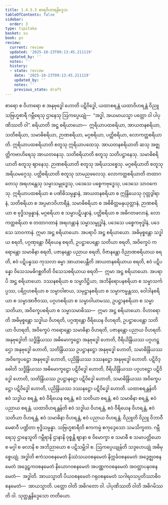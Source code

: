 ```yaml
---
title: 1.4.3.3 စာရဝိဟာရနိဒ္ဒေသ
tableOfContents: false
sidebar:
  order: 3
type: tipitaka
basket: su
book: ps
review:
  current: review
  updated: '2025-10-23T09:13:45.211119'
  updated_by: ''
  notes: ''
  history:
  - state: review
    date: '2025-10-23T09:13:45.211119'
    updated_by: ''
    notes: ''
    previous_state: draft
---
```



<ReviewStatus review={frontmatter.review} showDetails={true} />

<HypothesisAnnotation frontmatter={frontmatter} />

<DynamicBreadcrumb />

<Division number="197" book="ps" e="ch" v="26" p="215">

<Paragraph number="1065" book="ps">
စာရော စ ဝိဟာရော စ အနုဗုဒ္ဓေါ ဟောတိ ပဋိဝိဒ္ဓေါ, ယထာစရန္တံ ယထာဝိဟရန္တံ ဝိညူ သဗြဟ္မစာရီ ဂမ္ဘီရေသု ဌာနေသု ဩကပ္ပေယျုံ—  “အဒ္ဓါ, အယမာယသ္မာ ပတ္တော ဝါ ပါပုဏိဿတိ ဝါ”.
</Paragraph>

<Paragraph number="1066" book="ps">
<Emphasis>စရိယာ</Emphasis>တိ အဋ္ဌ စရိယာယော—  ဣရိယာပထစရိယာ, အာယတနစရိယာ, သတိစရိယာ, သမာဓိစရိယာ, ဉာဏစရိယာ, မဂ္ဂစရိယာ, ပတ္တိစရိယာ, လောကတ္ထစရိယာတိ. <Emphasis>ဣရိယာပထစရိယာ</Emphasis>တိ စတူသု ဣရိယာပထေသု. <Emphasis>အာယတနစရိယာ</Emphasis>တိ ဆသု အဇ္ဈတ္တိကဗာဟိရေသု အာယတနေသု. <Emphasis>သတိစရိယာ</Emphasis>တိ စတူသု သတိပဋ္ဌာနေသု. <Emphasis>သမာဓိစရိယာ</Emphasis>တိ စတူသု ဈာနေသု. <Emphasis>ဉာဏစရိယာ</Emphasis>တိ စတူသု အရိယသစ္စေသု. <Emphasis>မဂ္ဂစရိယာ</Emphasis>တိ စတူသု အရိယမဂ္ဂေသု. <Emphasis>ပတ္တိစရိယာ</Emphasis>တိ စတူသု သာမညဖလေသု. <Emphasis>လောကတ္ထစရိယာ</Emphasis>တိ တထာဂတေသု အရဟန္တေသု သမ္မာသမ္ဗုဒ္ဓေသု, ပဒေသေ ပစ္စေကဗုဒ္ဓေသု, ပဒေသေ သာဝကေသု. ဣရိယာပထစရိယာ စ ပဏိဓိသမ္ပန္နာနံ, အာယတနစရိယာ စ ဣန္ဒြိယေသု ဂုတ္တဒွါရာနံ, သတိစရိယာ စ အပ္ပမာဒဝိဟာရီနံ, သမာဓိစရိယာ စ အဓိစိတ္တမနုယုတ္တာနံ, ဉာဏစရိယာ စ ဗုဒ္ဓိသမ္ပန္နာနံ, မဂ္ဂစရိယာ စ သမ္မာပဋိပန္နာနံ, ပတ္တိစရိယာ စ အဓိဂတဖလာနံ, လောကတ္ထစရိယာ စ တထာဂတာနံ အရဟန္တာနံ သမ္မာသမ္ဗုဒ္ဓါနံ, ပဒေသေ ပစ္စေကဗုဒ္ဓါနံ, ပဒေသေ သာဝကာနံ. ဣမာ အဋ္ဌ စရိယာယော.
</Paragraph>

<Paragraph number="1067" book="ps">
အပရာပိ အဋ္ဌ စရိယာယော. အဓိမုစ္စန္တော သဒ္ဓါယ စရတိ, ပဂ္ဂဏှန္တော ဝီရိယေန စရတိ, ဥပဋ္ဌာပေန္တော သတိယာ စရတိ, အဝိက္ခေပံ ကရောန္တော သမာဓိနာ စရတိ, ပဇာနန္တော ပညာယ စရတိ, ဝိဇာနန္တော ဝိညာဏစရိယာယ စရတိ, ဧဝံ ပဋိပန္နဿ ကုသလာ ဓမ္မာ အာယာပေန္တီတိ အာယတနစရိယာယ စရတိ, ဧဝံ ပဋိပန္နော ဝိသေသမဓိဂစ္ဆတီတိ ဝိသေသစရိယာယ စရတိ—  ဣမာ အဋ္ဌ စရိယာယော.
</Paragraph>

<Paragraph number="1068" book="ps">
အပရာပိ အဋ္ဌ စရိယာယော. ဒဿနစရိယာ စ သမ္မာဒိဋ္ဌိယာ, အဘိနိရောပနစရိယာ စ သမ္မာသင်္ကပ္ပဿ, ပရိဂ္ဂဟစရိယာ စ သမ္မာဝါစာယ, သမုဋ္ဌာနစရိယာ စ သမ္မာကမ္မန္တဿ, ဝေါဒါနစရိယာ စ သမ္မာအာဇီဝဿ, ပဂ္ဂဟစရိယာ စ သမ္မာဝါယာမဿ, ဥပဋ္ဌာနစရိယာ စ သမ္မာသတိယာ, အဝိက္ခေပစရိယာ စ သမ္မာသမာဓိဿ—  ဣမာ အဋ္ဌ စရိယာယော.
</Paragraph>

<Paragraph number="1069" book="ps">
<Emphasis>ဝိဟာရော</Emphasis>တိ အဓိမုစ္စန္တော သဒ္ဓါယ ဝိဟရတိ, ပဂ္ဂဏှန္တော ဝီရိယေန ဝိဟရတိ, ဥပဋ္ဌာပေန္တော သတိယာ ဝိဟရတိ, အဝိက္ခေပံ ကရောန္တော သမာဓိနာ ဝိဟရတိ, ပဇာနန္တော ပညာယ ဝိဟရတိ.
</Paragraph>

<Paragraph number="1070" book="ps">
<Emphasis>အနုဗုဒ္ဓေါ</Emphasis>တိ သဒ္ဓိန္ဒြိယဿ အဓိမောက္ခဋ္ဌော အနုဗုဒ္ဓေါ ဟောတိ, ဝီရိယိန္ဒြိယဿ ပဂ္ဂဟဋ္ဌော အနုဗုဒ္ဓေါ ဟောတိ, သတိန္ဒြိယဿ ဥပဋ္ဌာနဋ္ဌော အနုဗုဒ္ဓေါ ဟောတိ, သမာဓိန္ဒြိယဿ အဝိက္ခေပဋ္ဌော အနုဗုဒ္ဓေါ ဟောတိ, ပညိန္ဒြိယဿ ဒဿနဋ္ဌော အနုဗုဒ္ဓေါ ဟောတိ.
</Paragraph>

<Paragraph number="1071" book="ps">
<Emphasis>ပဋိဝိဒ္ဓေါ</Emphasis>တိ သဒ္ဓိန္ဒြိယဿ အဓိမောက္ခဋ္ဌော ပဋိဝိဒ္ဓေါ ဟောတိ, ဝီရိယိန္ဒြိယဿ ပဂ္ဂဟဋ္ဌော ပဋိဝိဒ္ဓေါ ဟောတိ, သတိန္ဒြိယဿ ဥပဋ္ဌာနဋ္ဌော ပဋိဝိဒ္ဓေါ ဟောတိ, သမာဓိန္ဒြိယဿ အဝိက္ခေပဋ္ဌော ပဋိဝိဒ္ဓေါ ဟောတိ, ပညိန္ဒြိယဿ ဒဿနဋ္ဌော ပဋိဝိဒ္ဓေါ ဟောတိ. <Emphasis>ယထာစရန္တန်</Emphasis>တိ ဧဝံ သဒ္ဓါယ စရန္တံ, ဧဝံ ဝီရိယေန စရန္တံ, ဧဝံ သတိယာ စရန္တံ, ဧဝံ သမာဓိနာ စရန္တံ, ဧဝံ ပညာယ စရန္တံ. <Emphasis>ယထာဝိဟရန္တန်</Emphasis>တိ ဧဝံ သဒ္ဓါယ ဝိဟရန္တံ, ဧဝံ ဝီရိယေန ဝိဟရန္တံ, ဧဝံ သတိယာ ဝိဟရန္တံ, ဧဝံ သမာဓိနာ ဝိဟရန္တံ, ဧဝံ ပညာယ ဝိဟရန္တံ. <Emphasis>ဝိညူ</Emphasis>တိ ဝိညူ ဝိဘာဝီ မေဓာဝီ ပဏ္ဍိတာ ဗုဒ္ဓိသမ္ပန္နာ. <Emphasis>သဗြဟ္မစာရီ</Emphasis>တိ ဧကကမ္မံ ဧကုဒ္ဒေသော သမသိက္ခတာ. <Emphasis>ဂမ္ဘီရေသု ဌာနေသူ</Emphasis>တိ ဂမ္ဘီရာနိ ဌာနာနိ ဝုစ္စန္တိ ဈာနာ စ ဝိမောက္ခာ စ သမာဓီ စ သမာပတ္တိယော စ မဂ္ဂါ စ ဖလာနိ စ အဘိညာယော စ ပဋိသမ္ဘိဒါ စ. <Emphasis>ဩကပ္ပေယျုန်</Emphasis>တိ သဒ္ဒဟေယျုံ အဓိမုစ္စေယျုံ. <Emphasis>အဒ္ဓါ</Emphasis>တိ ဧကံသဝစနမေတံ နိဿံသယဝစနမေတံ နိက္ကင်္ခဝစနမေတံ အဒွေဇ္ဈဝစနမေတံ အဒွေဠှကဝစနမေတံ နိယောဂဝစနမေတံ အပဏ္ဏကဝစနမေတံ အဝတ္ထာပနဝစနမေတံ—  အဒ္ဓါတိ. <Emphasis>အာယသ္မာ</Emphasis>တိ ပိယဝစနမေတံ ဂရုဝစနမေတံ သဂါရဝသပ္ပတိဿာဓိဝစနမေတံ—  အာယသ္မာတိ. <Emphasis>ပတ္တော</Emphasis> <Emphasis>ဝါ</Emphasis>တိ အဓိဂတော ဝါ. <Emphasis>ပါပုဏိဿတိ ဝါ</Emphasis>တိ အဓိဂမိဿတိ ဝါ.

</Paragraph>
</Division>

<Paragraph number="1072" type="center" book="ps">
သုတ္တန္တနိဒ္ဒေသော တတိယော.
</Paragraph>